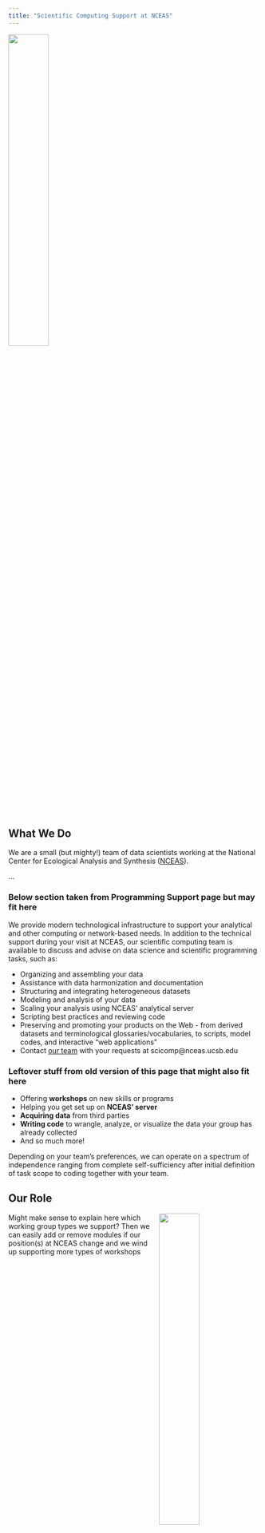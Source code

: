 ```yaml
---
title: "Scientific Computing Support at NCEAS"
---
```


<img src = "images/nceas_logo_wide.png" width = "40%" />

## What We Do

We are a small (but mighty!) team of data scientists working at the National Center for Ecological Analysis and Synthesis ([NCEAS](https://www.nceas.ucsb.edu/)).

...

### Below section taken from Programming Support page but may fit here


 We provide modern technological infrastructure to support your analytical and other computing or network-based needs. In addition to the technical support during your visit at NCEAS, our scientific computing team is available to discuss and advise on data science and scientific programming tasks, such as:

- Organizing and assembling your data
- Assistance with data harmonization and documentation
- Structuring and integrating heterogeneous datasets
- Modeling and analysis of your data
- Scaling your analysis using NCEAS' analytical server
- Scripting best practices and reviewing code
- Preserving and promoting your products on the Web - from derived datasets and terminological glossaries/vocabularies, to scripts, model codes, and interactive “web applications”
- Contact [our team](https://nceas.github.io/scicomp.github.io/staff.html) with your requests at scicomp@nceas.ucsb.edu


### Leftover stuff from old version of this page that might also fit here

- Offering **workshops** on new skills or programs
- Helping you get set up on **NCEAS' server**
- **Acquiring data** from third parties
- **Writing code** to wrangle, analyze, or visualize the data your group has already collected
- And so much more!

Depending on your team's preferences, we can operate on a spectrum of independence ranging from complete self-sufficiency after initial definition of task scope to coding together with your team.

## Our Role

<img src = "images/lter_logo_wide.png" width = "40%" align="right"/>

Might make sense to explain here which working group types we support? Then we can easily add or remove modules if our position(s) at NCEAS change and we wind up supporting more types of workshops
